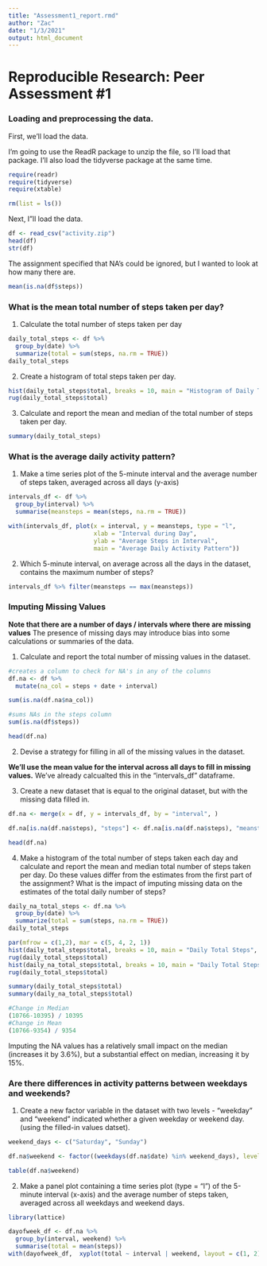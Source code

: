 ```yaml
---
title: "Assessment1_report.rmd"
author: "Zac"
date: "1/3/2021"
output: html_document
---
```


# Reproducible Research: Peer Assessment #1


### Loading and preprocessing the data.
First, we'll load the data.

I'm going to use the ReadR package to unzip the file, so I'll load that package.  I'll also load the tidyverse package at the same time.
```r
require(readr)
require(tidyverse)
require(xtable)
```

```r
rm(list = ls())
```


Next, I"ll load the data.

```r
df <- read_csv("activity.zip")
head(df)
str(df)
```
The assignment specified that NA's could be ignored, but I wanted to look at how many there are.
```r
mean(is.na(df$steps))
```

### What is the mean total number of steps taken per day?

1. Calculate the total number of steps taken per day

```r
daily_total_steps <- df %>% 
  group_by(date) %>% 
  summarize(total = sum(steps, na.rm = TRUE)) 
daily_total_steps
```
2. Create a histogram of total steps taken per day.

```r
hist(daily_total_steps$total, breaks = 10, main = "Histogram of Daily Total Steps", xlab = "Steps")
rug(daily_total_steps$total)
```


3. Calculate and report the mean and median of the total number of steps taken per day.

```r
summary(daily_total_steps)
```


### What is the average daily activity pattern?

1. Make a time series plot of the 5-minute interval and the average number of steps taken, averaged across all days (y-axis)


```r
intervals_df <- df %>% 
  group_by(interval) %>% 
  summarise(meansteps = mean(steps, na.rm = TRUE))

with(intervals_df, plot(x = interval, y = meansteps, type = "l",
                        xlab = "Interval during Day", 
                        ylab = "Average Steps in Interval",
                        main = "Average Daily Activity Pattern"))

```



2. Which 5-minute interval, on average across all the days in the dataset, contains the maximum number of steps?

```r
intervals_df %>% filter(meansteps == max(meansteps))
```

### Imputing Missing Values

**Note that there are a number of days / intervals where there are missing values**  The presence of missing days may introduce bias into some calculations or summaries of the data.

1. Calculate and report the total number of missing values in the dataset.
```r
#creates a column to check for NA's in any of the columns
df.na <- df %>% 
  mutate(na_col = steps + date + interval)

sum(is.na(df.na$na_col))

#sums NAs in the steps column
sum(is.na(df$steps))
```

```r
head(df.na)

```

2. Devise a strategy for filling in all of the missing values in the dataset.  

**We'll use the mean value for the interval across all days to fill in missing values.**  We've already calcualted this in the "intervals_df" dataframe.

3. Create a new dataset that is equal to the original dataset, but with the missing data filled in.
```r
df.na <- merge(x = df, y = intervals_df, by = "interval", ) 

df.na[is.na(df.na$steps), "steps"] <- df.na[is.na(df.na$steps), "meansteps"]

head(df.na)

```
4. Make a histogram of the total number of steps taken each day and calculate and report the mean and median total number of steps taken per day.  Do these values differ from the estimates from the first part of the assignment?  What is the impact of imputing missing data on the estimates of the total daily number of steps?
  
```r
daily_na_total_steps <- df.na %>% 
  group_by(date) %>% 
  summarize(total = sum(steps, na.rm = TRUE)) 
daily_total_steps

par(mfrow = c(1,2), mar = c(5, 4, 2, 1))
hist(daily_total_steps$total, breaks = 10, main = "Daily Total Steps", xlab = "Steps", ylim = c(0, 25))
rug(daily_total_steps$total)
hist(daily_na_total_steps$total, breaks = 10, main = "Daily Total Steps, Imputed NAs", xlab = "Steps", ylim = c(0, 25))
rug(daily_total_steps$total)
```
```r
summary(daily_total_steps$total)
summary(daily_na_total_steps$total)

#Change in Median
(10766-10395) / 10395
#Change in Mean
(10766-9354) / 9354
```

Imputing the NA values has a relatively small impact on the median (increases it by 3.6%), but a substantial effect on median, increasing it by 15%.

### Are there differences in activity patterns between weekdays and weekends?

1. Create a new factor variable in the dataset with two levels - "weekday" and "weekend" indicated whether a given weekday or weekend day. (using the filled-in values datset).

```r
weekend_days <- c("Saturday", "Sunday")

df.na$weekend <- factor((weekdays(df.na$date) %in% weekend_days), levels = c(FALSE, TRUE), labels = c("weekday", "weekend"))

table(df.na$weekend)
```

2. Make a panel plot containing a time series plot (type = "l") of the 5-minute interval (x-axis) and the average number of steps taken, averaged across all weekdays and weekend days.  

```r
library(lattice)
```

```r
dayofweek_df <- df.na %>% 
  group_by(interval, weekend) %>% 
  summarise(total = mean(steps))
with(dayofweek_df,  xyplot(total ~ interval | weekend, layout = c(1, 2), type = "l"))
```

